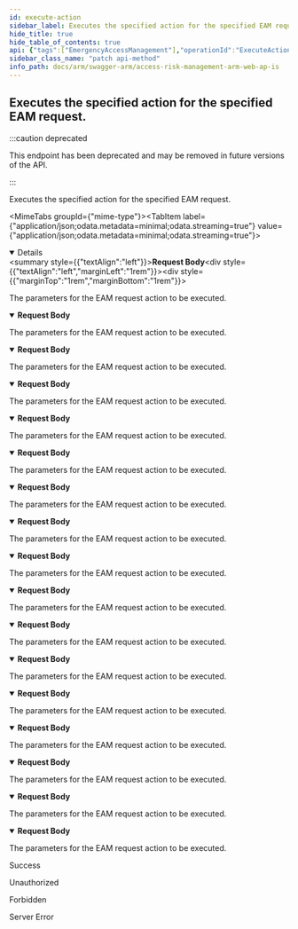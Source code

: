 ```yaml
---
id: execute-action
sidebar_label: Executes the specified action for the specified EAM request.
hide_title: true
hide_table_of_contents: true
api: {"tags":["EmergencyAccessManagement"],"operationId":"ExecuteAction","requestBody":{"content":{"application/json;odata.metadata=minimal;odata.streaming=true":{"schema":{"description":"Represents a request for action for a particular EAM request.","required":["requestId","action"],"type":"object","properties":{"requestId":{"format":"uuid","description":"Represents the id of the EAM request.","type":"string"},"action":{"enum":["undefined","approve","reject","accept","pause","stop","extend","contest","download","comment","retract"],"type":"string"},"comment":{"description":"The action comment","type":"string"}}}},"application/json;odata.metadata=minimal;odata.streaming=false":{"schema":{"description":"Represents a request for action for a particular EAM request.","required":["requestId","action"],"type":"object","properties":{"requestId":{"format":"uuid","description":"Represents the id of the EAM request.","type":"string"},"action":{"enum":["undefined","approve","reject","accept","pause","stop","extend","contest","download","comment","retract"],"type":"string"},"comment":{"description":"The action comment","type":"string"}}}},"application/json;odata.metadata=minimal":{"schema":{"description":"Represents a request for action for a particular EAM request.","required":["requestId","action"],"type":"object","properties":{"requestId":{"format":"uuid","description":"Represents the id of the EAM request.","type":"string"},"action":{"enum":["undefined","approve","reject","accept","pause","stop","extend","contest","download","comment","retract"],"type":"string"},"comment":{"description":"The action comment","type":"string"}}}},"application/json;odata.metadata=full;odata.streaming=true":{"schema":{"description":"Represents a request for action for a particular EAM request.","required":["requestId","action"],"type":"object","properties":{"requestId":{"format":"uuid","description":"Represents the id of the EAM request.","type":"string"},"action":{"enum":["undefined","approve","reject","accept","pause","stop","extend","contest","download","comment","retract"],"type":"string"},"comment":{"description":"The action comment","type":"string"}}}},"application/json;odata.metadata=full;odata.streaming=false":{"schema":{"description":"Represents a request for action for a particular EAM request.","required":["requestId","action"],"type":"object","properties":{"requestId":{"format":"uuid","description":"Represents the id of the EAM request.","type":"string"},"action":{"enum":["undefined","approve","reject","accept","pause","stop","extend","contest","download","comment","retract"],"type":"string"},"comment":{"description":"The action comment","type":"string"}}}},"application/json;odata.metadata=full":{"schema":{"description":"Represents a request for action for a particular EAM request.","required":["requestId","action"],"type":"object","properties":{"requestId":{"format":"uuid","description":"Represents the id of the EAM request.","type":"string"},"action":{"enum":["undefined","approve","reject","accept","pause","stop","extend","contest","download","comment","retract"],"type":"string"},"comment":{"description":"The action comment","type":"string"}}}},"application/json;odata.metadata=none;odata.streaming=true":{"schema":{"description":"Represents a request for action for a particular EAM request.","required":["requestId","action"],"type":"object","properties":{"requestId":{"format":"uuid","description":"Represents the id of the EAM request.","type":"string"},"action":{"enum":["undefined","approve","reject","accept","pause","stop","extend","contest","download","comment","retract"],"type":"string"},"comment":{"description":"The action comment","type":"string"}}}},"application/json;odata.metadata=none;odata.streaming=false":{"schema":{"description":"Represents a request for action for a particular EAM request.","required":["requestId","action"],"type":"object","properties":{"requestId":{"format":"uuid","description":"Represents the id of the EAM request.","type":"string"},"action":{"enum":["undefined","approve","reject","accept","pause","stop","extend","contest","download","comment","retract"],"type":"string"},"comment":{"description":"The action comment","type":"string"}}}},"application/json;odata.metadata=none":{"schema":{"description":"Represents a request for action for a particular EAM request.","required":["requestId","action"],"type":"object","properties":{"requestId":{"format":"uuid","description":"Represents the id of the EAM request.","type":"string"},"action":{"enum":["undefined","approve","reject","accept","pause","stop","extend","contest","download","comment","retract"],"type":"string"},"comment":{"description":"The action comment","type":"string"}}}},"application/json;odata.streaming=true":{"schema":{"description":"Represents a request for action for a particular EAM request.","required":["requestId","action"],"type":"object","properties":{"requestId":{"format":"uuid","description":"Represents the id of the EAM request.","type":"string"},"action":{"enum":["undefined","approve","reject","accept","pause","stop","extend","contest","download","comment","retract"],"type":"string"},"comment":{"description":"The action comment","type":"string"}}}},"application/json;odata.streaming=false":{"schema":{"description":"Represents a request for action for a particular EAM request.","required":["requestId","action"],"type":"object","properties":{"requestId":{"format":"uuid","description":"Represents the id of the EAM request.","type":"string"},"action":{"enum":["undefined","approve","reject","accept","pause","stop","extend","contest","download","comment","retract"],"type":"string"},"comment":{"description":"The action comment","type":"string"}}}},"application/json":{"schema":{"description":"Represents a request for action for a particular EAM request.","required":["requestId","action"],"type":"object","properties":{"requestId":{"format":"uuid","description":"Represents the id of the EAM request.","type":"string"},"action":{"enum":["undefined","approve","reject","accept","pause","stop","extend","contest","download","comment","retract"],"type":"string"},"comment":{"description":"The action comment","type":"string"}}}},"application/xml":{"schema":{"description":"Represents a request for action for a particular EAM request.","required":["requestId","action"],"type":"object","properties":{"requestId":{"format":"uuid","description":"Represents the id of the EAM request.","type":"string"},"action":{"enum":["undefined","approve","reject","accept","pause","stop","extend","contest","download","comment","retract"],"type":"string"},"comment":{"description":"The action comment","type":"string"}}}},"application/prs.odatatestxx-odata":{"schema":{"description":"Represents a request for action for a particular EAM request.","required":["requestId","action"],"type":"object","properties":{"requestId":{"format":"uuid","description":"Represents the id of the EAM request.","type":"string"},"action":{"enum":["undefined","approve","reject","accept","pause","stop","extend","contest","download","comment","retract"],"type":"string"},"comment":{"description":"The action comment","type":"string"}}}},"application/json-patch+json":{"schema":{"description":"Represents a request for action for a particular EAM request.","required":["requestId","action"],"type":"object","properties":{"requestId":{"format":"uuid","description":"Represents the id of the EAM request.","type":"string"},"action":{"enum":["undefined","approve","reject","accept","pause","stop","extend","contest","download","comment","retract"],"type":"string"},"comment":{"description":"The action comment","type":"string"}}}},"text/json":{"schema":{"description":"Represents a request for action for a particular EAM request.","required":["requestId","action"],"type":"object","properties":{"requestId":{"format":"uuid","description":"Represents the id of the EAM request.","type":"string"},"action":{"enum":["undefined","approve","reject","accept","pause","stop","extend","contest","download","comment","retract"],"type":"string"},"comment":{"description":"The action comment","type":"string"}}}},"application/*+json":{"schema":{"description":"Represents a request for action for a particular EAM request.","required":["requestId","action"],"type":"object","properties":{"requestId":{"format":"uuid","description":"Represents the id of the EAM request.","type":"string"},"action":{"enum":["undefined","approve","reject","accept","pause","stop","extend","contest","download","comment","retract"],"type":"string"},"comment":{"description":"The action comment","type":"string"}}}}},"description":"The parameters for the EAM request action to be executed."},"responses":{"200":{"description":"Success"},"401":{"description":"Unauthorized"},"403":{"description":"Forbidden"},"500":{"description":"Server Error"}},"deprecated":true,"description":"Executes the specified action for the specified EAM request.","method":"patch","path":"/api/eam/executeAction","jsonRequestBodyExample":{"requestId":"3fa85f64-5717-4562-b3fc-2c963f66afa6","action":"undefined","comment":"string"},"info":{"version":"v1","title":"Access Risk Management ARM Web APIs"},"postman":{"name":"Executes the specified action for the specified EAM request.","description":{"type":"text/plain"},"url":{"path":["api","eam","executeAction"],"host":["{{baseUrl}}"],"query":[],"variable":[]},"header":[{"key":"Content-Type","value":"application/json"}],"method":"PATCH","body":{"mode":"raw","raw":"\"\"","options":{"raw":{"language":"json"}}}}}
sidebar_class_name: "patch api-method"
info_path: docs/arm/swagger-arm/access-risk-management-arm-web-ap-is
---
```



## Executes the specified action for the specified EAM request.

:::caution deprecated

This endpoint has been deprecated and may be removed in future versions of the API.

:::

Executes the specified action for the specified EAM request.

<MimeTabs groupId={"mime-type"}><TabItem label={"application/json;odata.metadata=minimal;odata.streaming=true"} value={"application/json;odata.metadata=minimal;odata.streaming=true"}><details style={{}} data-collapsed={false} open={true}><summary style={{"textAlign":"left"}}><strong>Request Body</strong></summary><div style={{"textAlign":"left","marginLeft":"1rem"}}><div style={{"marginTop":"1rem","marginBottom":"1rem"}}>

The parameters for the EAM request action to be executed.

</div></div><ul style={{"marginLeft":"1rem"}}><SchemaItem collapsible={false} name={"requestId"} required={true} schemaDescription={"Represents the id of the EAM request."} schemaName={"uuid"} qualifierMessage={undefined} defaultValue={undefined}></SchemaItem><SchemaItem collapsible={false} name={"action"} required={true} schemaDescription={undefined} schemaName={"string"} qualifierMessage={"**Possible values:** [`undefined`, `approve`, `reject`, `accept`, `pause`, `stop`, `extend`, `contest`, `download`, `comment`, `retract`]"} defaultValue={undefined}></SchemaItem><SchemaItem collapsible={false} name={"comment"} required={false} schemaDescription={"The action comment"} schemaName={"string"} qualifierMessage={undefined} defaultValue={undefined}></SchemaItem></ul></details></TabItem><TabItem label={"application/json;odata.metadata=minimal;odata.streaming=false"} value={"application/json;odata.metadata=minimal;odata.streaming=false"}><details style={{}} data-collapsed={false} open={true}><summary style={{"textAlign":"left"}}><strong>Request Body</strong></summary><div style={{"textAlign":"left","marginLeft":"1rem"}}><div style={{"marginTop":"1rem","marginBottom":"1rem"}}>

The parameters for the EAM request action to be executed.

</div></div><ul style={{"marginLeft":"1rem"}}><SchemaItem collapsible={false} name={"requestId"} required={true} schemaDescription={"Represents the id of the EAM request."} schemaName={"uuid"} qualifierMessage={undefined} defaultValue={undefined}></SchemaItem><SchemaItem collapsible={false} name={"action"} required={true} schemaDescription={undefined} schemaName={"string"} qualifierMessage={"**Possible values:** [`undefined`, `approve`, `reject`, `accept`, `pause`, `stop`, `extend`, `contest`, `download`, `comment`, `retract`]"} defaultValue={undefined}></SchemaItem><SchemaItem collapsible={false} name={"comment"} required={false} schemaDescription={"The action comment"} schemaName={"string"} qualifierMessage={undefined} defaultValue={undefined}></SchemaItem></ul></details></TabItem><TabItem label={"application/json;odata.metadata=minimal"} value={"application/json;odata.metadata=minimal"}><details style={{}} data-collapsed={false} open={true}><summary style={{"textAlign":"left"}}><strong>Request Body</strong></summary><div style={{"textAlign":"left","marginLeft":"1rem"}}><div style={{"marginTop":"1rem","marginBottom":"1rem"}}>

The parameters for the EAM request action to be executed.

</div></div><ul style={{"marginLeft":"1rem"}}><SchemaItem collapsible={false} name={"requestId"} required={true} schemaDescription={"Represents the id of the EAM request."} schemaName={"uuid"} qualifierMessage={undefined} defaultValue={undefined}></SchemaItem><SchemaItem collapsible={false} name={"action"} required={true} schemaDescription={undefined} schemaName={"string"} qualifierMessage={"**Possible values:** [`undefined`, `approve`, `reject`, `accept`, `pause`, `stop`, `extend`, `contest`, `download`, `comment`, `retract`]"} defaultValue={undefined}></SchemaItem><SchemaItem collapsible={false} name={"comment"} required={false} schemaDescription={"The action comment"} schemaName={"string"} qualifierMessage={undefined} defaultValue={undefined}></SchemaItem></ul></details></TabItem><TabItem label={"application/json;odata.metadata=full;odata.streaming=true"} value={"application/json;odata.metadata=full;odata.streaming=true"}><details style={{}} data-collapsed={false} open={true}><summary style={{"textAlign":"left"}}><strong>Request Body</strong></summary><div style={{"textAlign":"left","marginLeft":"1rem"}}><div style={{"marginTop":"1rem","marginBottom":"1rem"}}>

The parameters for the EAM request action to be executed.

</div></div><ul style={{"marginLeft":"1rem"}}><SchemaItem collapsible={false} name={"requestId"} required={true} schemaDescription={"Represents the id of the EAM request."} schemaName={"uuid"} qualifierMessage={undefined} defaultValue={undefined}></SchemaItem><SchemaItem collapsible={false} name={"action"} required={true} schemaDescription={undefined} schemaName={"string"} qualifierMessage={"**Possible values:** [`undefined`, `approve`, `reject`, `accept`, `pause`, `stop`, `extend`, `contest`, `download`, `comment`, `retract`]"} defaultValue={undefined}></SchemaItem><SchemaItem collapsible={false} name={"comment"} required={false} schemaDescription={"The action comment"} schemaName={"string"} qualifierMessage={undefined} defaultValue={undefined}></SchemaItem></ul></details></TabItem><TabItem label={"application/json;odata.metadata=full;odata.streaming=false"} value={"application/json;odata.metadata=full;odata.streaming=false"}><details style={{}} data-collapsed={false} open={true}><summary style={{"textAlign":"left"}}><strong>Request Body</strong></summary><div style={{"textAlign":"left","marginLeft":"1rem"}}><div style={{"marginTop":"1rem","marginBottom":"1rem"}}>

The parameters for the EAM request action to be executed.

</div></div><ul style={{"marginLeft":"1rem"}}><SchemaItem collapsible={false} name={"requestId"} required={true} schemaDescription={"Represents the id of the EAM request."} schemaName={"uuid"} qualifierMessage={undefined} defaultValue={undefined}></SchemaItem><SchemaItem collapsible={false} name={"action"} required={true} schemaDescription={undefined} schemaName={"string"} qualifierMessage={"**Possible values:** [`undefined`, `approve`, `reject`, `accept`, `pause`, `stop`, `extend`, `contest`, `download`, `comment`, `retract`]"} defaultValue={undefined}></SchemaItem><SchemaItem collapsible={false} name={"comment"} required={false} schemaDescription={"The action comment"} schemaName={"string"} qualifierMessage={undefined} defaultValue={undefined}></SchemaItem></ul></details></TabItem><TabItem label={"application/json;odata.metadata=full"} value={"application/json;odata.metadata=full"}><details style={{}} data-collapsed={false} open={true}><summary style={{"textAlign":"left"}}><strong>Request Body</strong></summary><div style={{"textAlign":"left","marginLeft":"1rem"}}><div style={{"marginTop":"1rem","marginBottom":"1rem"}}>

The parameters for the EAM request action to be executed.

</div></div><ul style={{"marginLeft":"1rem"}}><SchemaItem collapsible={false} name={"requestId"} required={true} schemaDescription={"Represents the id of the EAM request."} schemaName={"uuid"} qualifierMessage={undefined} defaultValue={undefined}></SchemaItem><SchemaItem collapsible={false} name={"action"} required={true} schemaDescription={undefined} schemaName={"string"} qualifierMessage={"**Possible values:** [`undefined`, `approve`, `reject`, `accept`, `pause`, `stop`, `extend`, `contest`, `download`, `comment`, `retract`]"} defaultValue={undefined}></SchemaItem><SchemaItem collapsible={false} name={"comment"} required={false} schemaDescription={"The action comment"} schemaName={"string"} qualifierMessage={undefined} defaultValue={undefined}></SchemaItem></ul></details></TabItem><TabItem label={"application/json;odata.metadata=none;odata.streaming=true"} value={"application/json;odata.metadata=none;odata.streaming=true"}><details style={{}} data-collapsed={false} open={true}><summary style={{"textAlign":"left"}}><strong>Request Body</strong></summary><div style={{"textAlign":"left","marginLeft":"1rem"}}><div style={{"marginTop":"1rem","marginBottom":"1rem"}}>

The parameters for the EAM request action to be executed.

</div></div><ul style={{"marginLeft":"1rem"}}><SchemaItem collapsible={false} name={"requestId"} required={true} schemaDescription={"Represents the id of the EAM request."} schemaName={"uuid"} qualifierMessage={undefined} defaultValue={undefined}></SchemaItem><SchemaItem collapsible={false} name={"action"} required={true} schemaDescription={undefined} schemaName={"string"} qualifierMessage={"**Possible values:** [`undefined`, `approve`, `reject`, `accept`, `pause`, `stop`, `extend`, `contest`, `download`, `comment`, `retract`]"} defaultValue={undefined}></SchemaItem><SchemaItem collapsible={false} name={"comment"} required={false} schemaDescription={"The action comment"} schemaName={"string"} qualifierMessage={undefined} defaultValue={undefined}></SchemaItem></ul></details></TabItem><TabItem label={"application/json;odata.metadata=none;odata.streaming=false"} value={"application/json;odata.metadata=none;odata.streaming=false"}><details style={{}} data-collapsed={false} open={true}><summary style={{"textAlign":"left"}}><strong>Request Body</strong></summary><div style={{"textAlign":"left","marginLeft":"1rem"}}><div style={{"marginTop":"1rem","marginBottom":"1rem"}}>

The parameters for the EAM request action to be executed.

</div></div><ul style={{"marginLeft":"1rem"}}><SchemaItem collapsible={false} name={"requestId"} required={true} schemaDescription={"Represents the id of the EAM request."} schemaName={"uuid"} qualifierMessage={undefined} defaultValue={undefined}></SchemaItem><SchemaItem collapsible={false} name={"action"} required={true} schemaDescription={undefined} schemaName={"string"} qualifierMessage={"**Possible values:** [`undefined`, `approve`, `reject`, `accept`, `pause`, `stop`, `extend`, `contest`, `download`, `comment`, `retract`]"} defaultValue={undefined}></SchemaItem><SchemaItem collapsible={false} name={"comment"} required={false} schemaDescription={"The action comment"} schemaName={"string"} qualifierMessage={undefined} defaultValue={undefined}></SchemaItem></ul></details></TabItem><TabItem label={"application/json;odata.metadata=none"} value={"application/json;odata.metadata=none"}><details style={{}} data-collapsed={false} open={true}><summary style={{"textAlign":"left"}}><strong>Request Body</strong></summary><div style={{"textAlign":"left","marginLeft":"1rem"}}><div style={{"marginTop":"1rem","marginBottom":"1rem"}}>

The parameters for the EAM request action to be executed.

</div></div><ul style={{"marginLeft":"1rem"}}><SchemaItem collapsible={false} name={"requestId"} required={true} schemaDescription={"Represents the id of the EAM request."} schemaName={"uuid"} qualifierMessage={undefined} defaultValue={undefined}></SchemaItem><SchemaItem collapsible={false} name={"action"} required={true} schemaDescription={undefined} schemaName={"string"} qualifierMessage={"**Possible values:** [`undefined`, `approve`, `reject`, `accept`, `pause`, `stop`, `extend`, `contest`, `download`, `comment`, `retract`]"} defaultValue={undefined}></SchemaItem><SchemaItem collapsible={false} name={"comment"} required={false} schemaDescription={"The action comment"} schemaName={"string"} qualifierMessage={undefined} defaultValue={undefined}></SchemaItem></ul></details></TabItem><TabItem label={"application/json;odata.streaming=true"} value={"application/json;odata.streaming=true"}><details style={{}} data-collapsed={false} open={true}><summary style={{"textAlign":"left"}}><strong>Request Body</strong></summary><div style={{"textAlign":"left","marginLeft":"1rem"}}><div style={{"marginTop":"1rem","marginBottom":"1rem"}}>

The parameters for the EAM request action to be executed.

</div></div><ul style={{"marginLeft":"1rem"}}><SchemaItem collapsible={false} name={"requestId"} required={true} schemaDescription={"Represents the id of the EAM request."} schemaName={"uuid"} qualifierMessage={undefined} defaultValue={undefined}></SchemaItem><SchemaItem collapsible={false} name={"action"} required={true} schemaDescription={undefined} schemaName={"string"} qualifierMessage={"**Possible values:** [`undefined`, `approve`, `reject`, `accept`, `pause`, `stop`, `extend`, `contest`, `download`, `comment`, `retract`]"} defaultValue={undefined}></SchemaItem><SchemaItem collapsible={false} name={"comment"} required={false} schemaDescription={"The action comment"} schemaName={"string"} qualifierMessage={undefined} defaultValue={undefined}></SchemaItem></ul></details></TabItem><TabItem label={"application/json;odata.streaming=false"} value={"application/json;odata.streaming=false"}><details style={{}} data-collapsed={false} open={true}><summary style={{"textAlign":"left"}}><strong>Request Body</strong></summary><div style={{"textAlign":"left","marginLeft":"1rem"}}><div style={{"marginTop":"1rem","marginBottom":"1rem"}}>

The parameters for the EAM request action to be executed.

</div></div><ul style={{"marginLeft":"1rem"}}><SchemaItem collapsible={false} name={"requestId"} required={true} schemaDescription={"Represents the id of the EAM request."} schemaName={"uuid"} qualifierMessage={undefined} defaultValue={undefined}></SchemaItem><SchemaItem collapsible={false} name={"action"} required={true} schemaDescription={undefined} schemaName={"string"} qualifierMessage={"**Possible values:** [`undefined`, `approve`, `reject`, `accept`, `pause`, `stop`, `extend`, `contest`, `download`, `comment`, `retract`]"} defaultValue={undefined}></SchemaItem><SchemaItem collapsible={false} name={"comment"} required={false} schemaDescription={"The action comment"} schemaName={"string"} qualifierMessage={undefined} defaultValue={undefined}></SchemaItem></ul></details></TabItem><TabItem label={"application/json"} value={"application/json"}><details style={{}} data-collapsed={false} open={true}><summary style={{"textAlign":"left"}}><strong>Request Body</strong></summary><div style={{"textAlign":"left","marginLeft":"1rem"}}><div style={{"marginTop":"1rem","marginBottom":"1rem"}}>

The parameters for the EAM request action to be executed.

</div></div><ul style={{"marginLeft":"1rem"}}><SchemaItem collapsible={false} name={"requestId"} required={true} schemaDescription={"Represents the id of the EAM request."} schemaName={"uuid"} qualifierMessage={undefined} defaultValue={undefined}></SchemaItem><SchemaItem collapsible={false} name={"action"} required={true} schemaDescription={undefined} schemaName={"string"} qualifierMessage={"**Possible values:** [`undefined`, `approve`, `reject`, `accept`, `pause`, `stop`, `extend`, `contest`, `download`, `comment`, `retract`]"} defaultValue={undefined}></SchemaItem><SchemaItem collapsible={false} name={"comment"} required={false} schemaDescription={"The action comment"} schemaName={"string"} qualifierMessage={undefined} defaultValue={undefined}></SchemaItem></ul></details></TabItem><TabItem label={"application/xml"} value={"application/xml"}><details style={{}} data-collapsed={false} open={true}><summary style={{"textAlign":"left"}}><strong>Request Body</strong></summary><div style={{"textAlign":"left","marginLeft":"1rem"}}><div style={{"marginTop":"1rem","marginBottom":"1rem"}}>

The parameters for the EAM request action to be executed.

</div></div><ul style={{"marginLeft":"1rem"}}><SchemaItem collapsible={false} name={"requestId"} required={true} schemaDescription={"Represents the id of the EAM request."} schemaName={"uuid"} qualifierMessage={undefined} defaultValue={undefined}></SchemaItem><SchemaItem collapsible={false} name={"action"} required={true} schemaDescription={undefined} schemaName={"string"} qualifierMessage={"**Possible values:** [`undefined`, `approve`, `reject`, `accept`, `pause`, `stop`, `extend`, `contest`, `download`, `comment`, `retract`]"} defaultValue={undefined}></SchemaItem><SchemaItem collapsible={false} name={"comment"} required={false} schemaDescription={"The action comment"} schemaName={"string"} qualifierMessage={undefined} defaultValue={undefined}></SchemaItem></ul></details></TabItem><TabItem label={"application/prs.odatatestxx-odata"} value={"application/prs.odatatestxx-odata"}><details style={{}} data-collapsed={false} open={true}><summary style={{"textAlign":"left"}}><strong>Request Body</strong></summary><div style={{"textAlign":"left","marginLeft":"1rem"}}><div style={{"marginTop":"1rem","marginBottom":"1rem"}}>

The parameters for the EAM request action to be executed.

</div></div><ul style={{"marginLeft":"1rem"}}><SchemaItem collapsible={false} name={"requestId"} required={true} schemaDescription={"Represents the id of the EAM request."} schemaName={"uuid"} qualifierMessage={undefined} defaultValue={undefined}></SchemaItem><SchemaItem collapsible={false} name={"action"} required={true} schemaDescription={undefined} schemaName={"string"} qualifierMessage={"**Possible values:** [`undefined`, `approve`, `reject`, `accept`, `pause`, `stop`, `extend`, `contest`, `download`, `comment`, `retract`]"} defaultValue={undefined}></SchemaItem><SchemaItem collapsible={false} name={"comment"} required={false} schemaDescription={"The action comment"} schemaName={"string"} qualifierMessage={undefined} defaultValue={undefined}></SchemaItem></ul></details></TabItem><TabItem label={"application/json-patch+json"} value={"application/json-patch+json"}><details style={{}} data-collapsed={false} open={true}><summary style={{"textAlign":"left"}}><strong>Request Body</strong></summary><div style={{"textAlign":"left","marginLeft":"1rem"}}><div style={{"marginTop":"1rem","marginBottom":"1rem"}}>

The parameters for the EAM request action to be executed.

</div></div><ul style={{"marginLeft":"1rem"}}><SchemaItem collapsible={false} name={"requestId"} required={true} schemaDescription={"Represents the id of the EAM request."} schemaName={"uuid"} qualifierMessage={undefined} defaultValue={undefined}></SchemaItem><SchemaItem collapsible={false} name={"action"} required={true} schemaDescription={undefined} schemaName={"string"} qualifierMessage={"**Possible values:** [`undefined`, `approve`, `reject`, `accept`, `pause`, `stop`, `extend`, `contest`, `download`, `comment`, `retract`]"} defaultValue={undefined}></SchemaItem><SchemaItem collapsible={false} name={"comment"} required={false} schemaDescription={"The action comment"} schemaName={"string"} qualifierMessage={undefined} defaultValue={undefined}></SchemaItem></ul></details></TabItem><TabItem label={"text/json"} value={"text/json"}><details style={{}} data-collapsed={false} open={true}><summary style={{"textAlign":"left"}}><strong>Request Body</strong></summary><div style={{"textAlign":"left","marginLeft":"1rem"}}><div style={{"marginTop":"1rem","marginBottom":"1rem"}}>

The parameters for the EAM request action to be executed.

</div></div><ul style={{"marginLeft":"1rem"}}><SchemaItem collapsible={false} name={"requestId"} required={true} schemaDescription={"Represents the id of the EAM request."} schemaName={"uuid"} qualifierMessage={undefined} defaultValue={undefined}></SchemaItem><SchemaItem collapsible={false} name={"action"} required={true} schemaDescription={undefined} schemaName={"string"} qualifierMessage={"**Possible values:** [`undefined`, `approve`, `reject`, `accept`, `pause`, `stop`, `extend`, `contest`, `download`, `comment`, `retract`]"} defaultValue={undefined}></SchemaItem><SchemaItem collapsible={false} name={"comment"} required={false} schemaDescription={"The action comment"} schemaName={"string"} qualifierMessage={undefined} defaultValue={undefined}></SchemaItem></ul></details></TabItem><TabItem label={"application/*+json"} value={"application/*+json"}><details style={{}} data-collapsed={false} open={true}><summary style={{"textAlign":"left"}}><strong>Request Body</strong></summary><div style={{"textAlign":"left","marginLeft":"1rem"}}><div style={{"marginTop":"1rem","marginBottom":"1rem"}}>

The parameters for the EAM request action to be executed.

</div></div><ul style={{"marginLeft":"1rem"}}><SchemaItem collapsible={false} name={"requestId"} required={true} schemaDescription={"Represents the id of the EAM request."} schemaName={"uuid"} qualifierMessage={undefined} defaultValue={undefined}></SchemaItem><SchemaItem collapsible={false} name={"action"} required={true} schemaDescription={undefined} schemaName={"string"} qualifierMessage={"**Possible values:** [`undefined`, `approve`, `reject`, `accept`, `pause`, `stop`, `extend`, `contest`, `download`, `comment`, `retract`]"} defaultValue={undefined}></SchemaItem><SchemaItem collapsible={false} name={"comment"} required={false} schemaDescription={"The action comment"} schemaName={"string"} qualifierMessage={undefined} defaultValue={undefined}></SchemaItem></ul></details></TabItem></MimeTabs><div><ApiTabs><TabItem label={"200"} value={"200"}><div>

Success

</div><div></div></TabItem><TabItem label={"401"} value={"401"}><div>

Unauthorized

</div><div></div></TabItem><TabItem label={"403"} value={"403"}><div>

Forbidden

</div><div></div></TabItem><TabItem label={"500"} value={"500"}><div>

Server Error

</div><div></div></TabItem></ApiTabs></div>
      
